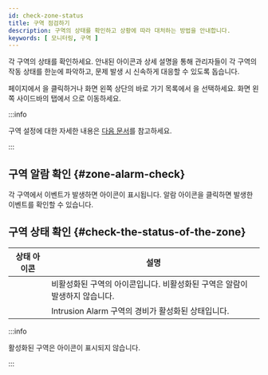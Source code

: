 ```yaml
---
id: check-zone-status
title: 구역 점검하기
description: 구역의 상태를 확인하고 상황에 따라 대처하는 방법을 안내합니다.
keywords: [ 모니터링, 구역 ]
---
```


각 구역의 상태를 확인하세요. 안내된 아이콘과 상세 설명을 통해 관리자들이 각 구역의 작동 상태를 한눈에 파악하고, 문제 발생 시 신속하게 대응할 수 있도록 돕습니다.

<Cmd sid='shell.header.launcher' /> 페이지에서 <Cmd sid='shell.header.arena' />을 클릭하거나 화면 왼쪽 상단의 바로 가기 목록에서 <Cmd sid='shell.header.arena' />을 선택하세요. 화면 왼쪽 사이드바의 <Cmd sid='arena.tree.door.title' /> 탭에서 <Cmd sid='arena.tree.door.allZones' />으로 이동하세요.

:::info

구역 설정에 대한 자세한 내용은 [다음 문서](settings-advanced-ac)를 참고하세요.

:::

## 구역 알람 확인 {#zone-alarm-check}

각 구역에서 이벤트가 발생하면 <IcErr width='20px' height='20px' /> 아이콘이 표시됩니다. 알람 아이콘을 클릭하면 발생한 이벤트를 확인할 수 있습니다.

## 구역 상태 확인 {#check-the-status-of-the-zone}

| 상태 아이콘 | 설명 |
| :--: | -- |
| <IcDisable width='auto' height='30px' /> | 비활성화된 구역의 아이콘입니다. 비활성화된 구역은 알람이 발생하지 않습니다. |
| <IcArm width='auto' height='35px'/> | Intrusion Alarm 구역의 경비가 활성화된 상태입니다. |

:::info

활성화된 구역은 아이콘이 표시되지 않습니다.

:::